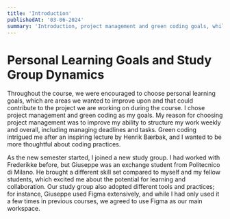 ```yaml
---
title: 'Introduction'
publishedAt: '03-06-2024'
summary: 'Introduction, project management and green coding goals, while collaborating with a diverse study group.'
---
```


# Personal Learning Goals and Study Group Dynamics

Throughout the course, we were encouraged to choose personal learning goals, which are areas we wanted to improve upon and that could contribute to the project we are working on during the course. I chose project management and green coding as my goals. My reason for choosing project management was to improve my ability to structure my work weekly and overall, including managing deadlines and tasks. Green coding intrigued me after an inspiring lecture by Henrik Bærbak, and I wanted to be more thoughtful about coding practices.

As the new semester started, I joined a new study group. I had worked with Frederikke before, but Giuseppe was an exchange student from Politecnico di Milano. He brought a different skill set compared to myself and my fellow students, which excited me about the potential for learning and collaboration. Our study group also adopted different tools and practices; for instance, Giuseppe used Figma extensively, and while I had only used it a few times in previous courses, we agreed to use Figma as our main workspace.
